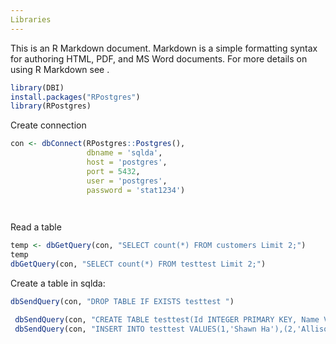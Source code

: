 ```yaml
---
Libraries
---
```


This is an R Markdown document. Markdown is a simple formatting syntax for authoring HTML, PDF, and MS Word documents. For more details on using R Markdown see .

```r
library(DBI)
install.packages("RPostgres")
library(RPostgres)
```

Create connection


```r
con <- dbConnect(RPostgres::Postgres(),
                 dbname = 'sqlda',
                 host = 'postgres', 
                 port = 5432,
                 user = 'postgres', 
                 password = 'stat1234')

    
```
Read a table

```r

temp <- dbGetQuery(con, "SELECT count(*) FROM customers Limit 2;")
temp
dbGetQuery(con, "SELECT count(*) FROM testtest Limit 2;")
```
Create a table in sqlda: 


```r

dbSendQuery(con, "DROP TABLE IF EXISTS testtest ")

 dbSendQuery(con, "CREATE TABLE testtest(Id INTEGER PRIMARY KEY, Name VARCHAR(20))")
 dbSendQuery(con, "INSERT INTO testtest VALUES(1,'Shawn Ha'),(2,'Allison Lee')")

```


 

